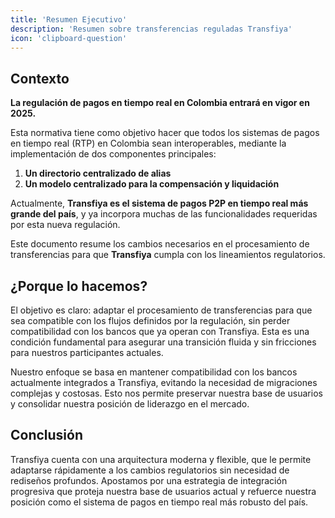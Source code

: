```yaml
---
title: 'Resumen Ejecutivo'
description: 'Resumen sobre transferencias reguladas Transfiya'
icon: 'clipboard-question'
---
```


## Contexto

**La regulación de pagos en tiempo real en Colombia entrará en vigor en 2025.**

Esta normativa tiene como objetivo hacer que todos los sistemas de pagos en tiempo real (RTP) en Colombia sean interoperables, mediante la implementación de dos componentes principales:

1. **Un directorio centralizado de alias**
2. **Un modelo centralizado para la compensación y liquidación**

Actualmente, **Transfiya es el sistema de pagos P2P en tiempo real más grande del país**, y ya incorpora muchas de las funcionalidades requeridas por esta nueva regulación.

Este documento resume los cambios necesarios en el procesamiento de transferencias para que **Transfiya** cumpla con los lineamientos regulatorios.

## ¿Porque lo hacemos?

El objetivo es claro: adaptar el procesamiento de transferencias para que sea compatible con los flujos definidos por la regulación, sin perder compatibilidad con los bancos que ya operan con Transfiya. Esta es una condición fundamental para asegurar una transición fluida y sin fricciones para nuestros participantes actuales.

Nuestro enfoque se basa en mantener compatibilidad con los bancos actualmente integrados a Transfiya, evitando la necesidad de migraciones complejas y costosas. Esto nos permite preservar nuestra base de usuarios y consolidar nuestra posición de liderazgo en el mercado.

## Conclusión

Transfiya cuenta con una arquitectura moderna y flexible, que le permite adaptarse rápidamente a los cambios regulatorios sin necesidad de rediseños profundos. Apostamos por una estrategia de integración progresiva que proteja nuestra base de usuarios actual y refuerce nuestra posición como el sistema de pagos en tiempo real más robusto del país.